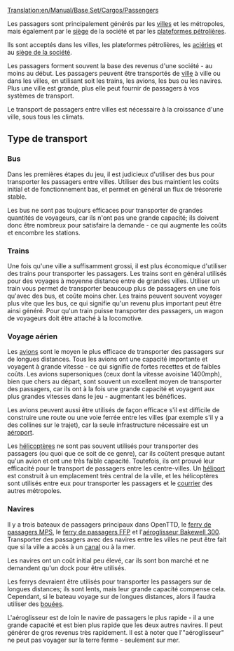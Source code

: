 [[Translation:en/Manual/Base Set/Cargos/Passengers]]

{{fr/Manual/Base Set/Cargos/Cargaison|nom=Passagers
|image=en/Manual/Base Set/Cargos/Town.png
|produit=[[fr/Manual/Ville|Ville]], [[fr/Manual/Base Set/Industries/Plateforme pétrolière|Plateforme pétrolière]], [[fr/Archive/Manual/Quartier général|Siège de la société]]
|accepté=[[fr/Manual/Ville|Ville]], [[fr/Manual/Base Set/Industries/Plateforme pétrolière|Plateforme pétrolière]], [[fr/Manual/Base Set/Industries/Aciérie|Aciérie]], [[fr/Archive/Manual/Quartier général|Siège de la société]]
}}

Les passagers sont principalement générés par les [[fr/Manual/Ville|villes]] et les métropoles, mais également par le [[fr/Archive/Manual/Quartier général|siège]] de la société et par les [[fr/Manual/Base Set/Industries/Plateforme pétrolière|plateformes pétrolières]].

Ils sont acceptés dans les villes, les plateformes pétrolières, les [[fr/Manual/Base Set/Industries/Aciérie|aciéries]] et au [[fr/Archive/Manual/Quartier général|siège de la société]].

Les passagers forment souvent la base des revenus d'une société - au moins au début. Les passagers peuvent être transportés de [[fr/Manual/Ville|ville]] à ville ou dans les villes, en utilisant soit les trains, les avions, les bus ou les navires. Plus une ville est grande, plus elle peut fournir de passagers à vos systèmes de transport.

Le transport de passagers entre villes est nécessaire à la croissance d'une ville, sous tous les climats.

==Type de transport==

===Bus===
Dans les premières étapes du jeu, il est judicieux d'utiliser des bus pour transporter les passagers entre villes. Utiliser des bus maintient les coûts initial et de fonctionnement bas, et permet en général un flux de trésorerie stable.

Les bus ne sont pas toujours efficaces pour transporter de grandes quantités de voyageurs, car ils n'ont pas une grande capacité; ils doivent donc être nombreux pour satisfaire la demande - ce qui augmente les coûts et encombre les stations.

===Trains===
Une fois qu'une ville a suffisamment grossi, il est plus économique d'utiliser des trains pour transporter les passagers. Les trains sont en général utilisés pour des voyages à moyenne distance entre de grandes villes. Utiliser un train vous permet de transporter beaucoup plus de passagers en une fois qu'avec des bus, et coûte moins cher. Les trains peuvent souvent voyager plus vite que les bus, ce qui signifie qu'un revenu plus important peut être ainsi généré. Pour qu'un train puisse transporter des passagers, un wagon de voyageurs doit être attaché à la locomotive.

===Voyage aérien===
Les [[fr/Manual/Avions|avions]] sont le moyen le plus efficace de transporter des passagers sur de longues distances. Tous les avions ont une capacité importante et voyagent à grande vitesse - ce qui signifie de fortes recettes et de faibles coûts. Les avions supersoniques (ceux dont la vitesse avoisine 1400mph), bien que chers au départ, sont souvent un excellent moyen de transporter des passagers, car ils ont à la fois une grande capacité et voyagent aux plus grandes vitesses dans le jeu - augmentant les bénéfices.

Les avions peuvent aussi être utilisés de façon efficace s'il est difficile de construire une route ou une voie ferrée entre les villes (par exemple s'il y a des collines sur le trajet), car la seule infrastructure nécessaire est un [[fr/Manual/Aéroports|aéroport]].

Les [[fr/Hélicoptère|hélicoptères]] ne sont pas souvent utilisés pour transporter des passagers (ou quoi que ce soit de ce genre), car ils coûtent presque autant qu'un avion et ont une très faible capacité. Toutefois, ils ont prouvé leur efficacité pour le transport de passagers entre les centre-villes. Un [[fr/Héliport|héliport]] est construit à un emplacement très central de la ville, et les hélicoptères sont utilisés entre eux pour transporter les passagers et le [[fr/Manual/Base Set/Cargos/Courrier|courrier]] des autres métropoles.

===Navires===
Il y a trois bateaux de passagers principaux dans OpenTTD, le [[fr/Manual/Base Set/Ships/Ferry de passagers MPS|ferry de passagers MPS]], le [[fr/Manual/Base Set/Ships/Ferry de passagers FFP|ferry de passagers FFP]] et l'[[fr/Manual/Base Set/Ships/Aéroglisseur Bakewell 300|aéroglisseur Bakewell 300]]. Transporter des passagers avec des navires entre les villes ne peut être fait que si la ville a accès à un [[fr/Canal|canal]] ou à la mer.

Les navires ont un coût initial peu élevé, car ils sont bon marché et ne demandent qu'un dock pour être utilisés.

Les ferrys devraient être utilisés pour transporter les passagers sur de longues distances; ils sont lents, mais leur grande capacité compense cela. Cependant, si le bateau voyage sur de longues distances, alors il faudra utiliser des [[fr/Bouée|bouées]].

L'aéroglisseur est de loin le navire de passagers le plus rapide - il a une grande capacité et est bien plus rapide que les deux autres navires. Il peut générer de gros revenus très rapidement. Il est à noter que l'"aéroglisseur" ne peut pas voyager sur la terre ferme - seulement sur mer.